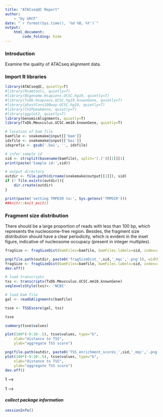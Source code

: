 ```yaml
---
title: "ATACseqQC Report"
author:
    - "by GRCF"
date: "`r format(Sys.time(), '%d %B, %Y')`"
output:
    html_document:
        code_folding: hide
---
```



### Introduction

Examine the quality of ATACseq alignment data.

### Import R libraries
```r
library(ATACseqQC, quietly=T)
#library(Rsamtools, quietly=T)
#library(BSgenome.Hsapiens.UCSC.hg19, quietly=T)
#library(TxDb.Hsapiens.UCSC.hg19.knownGene, quietly=T)
#library(phastCons100way.UCSC.hg19, quietly=T)
#library(ChIPpeakAnno, quietly=T)
#library(ggplot2, quietly=T)
library(GenomicAlignments, quietly=T)
library(TxDb.Mmusculus.UCSC.mm10.knownGene, quietly=T)

# location of bam file
bamfile <- snakemake@input[['bam']]
idxfile <- snakemake@input[['bai']]
idxprefix <- gsub('.bai', '', idxfile)

# infer sample id
sid <- strsplit(basename(bamfile), split='[.]')[[1]][1]
print(paste('Sample id:',sid))

# output directory
outdir <- file.path(dirname(snakemake@output[[1]]), sid)
if (! file.exists(outdir)){
    dir.create(outdir)
}

print(paste('setting TMPDIR to:', Sys.getenv('TMPDIR')))
##knitr::knit_exit()
```

### Fragment size distribution

There should be a large proportion of reads with less than 100 bp, which represents the nucleosome-free region. 
Besides, the fragment size distribution should have a clear periodicity, which is evident in the inset figure, 
indicative of nucleosome occupacy (present in integer multiples).

```r
fragSize <- fragSizeDist(bamFiles=bamfile, bamFiles.labels=sid, index=idxprefix)
```

```r
png(file.path(outdir, paste0('fragSizeDist_',sid,'_mqc','.png')), width=7.5, height=5, units='in', res=300)
fragSize <- fragSizeDist(bamFiles=bamfile, bamFiles.labels=sid, index=idxprefix)
dev.off()
```

```r
# load transcripts
txs <- transcripts(TxDb.Mmusculus.UCSC.mm10.knownGene)
seqlevelsStyle(txs)<- 'NCBI'
```

```r
# load bam file
gal <- readGAlignments(bamfile)
```

```r
tsse <- TSSEscore(gal, txs)

tsse

summary(tsse$values)
```

```r
plot(100*(-9:10-.5), tsse$values, type="b", 
    xlab="distance to TSS",
    ylab="aggregate TSS score")
```

```r
png(file.path(outdir, paste0('TSS_enrichment_scores_',sid,'_mqc','.png')), width=5.5, height=5, units='in', res=300)
plot(100*(-9:10-.5), tsse$values, type="b", 
    xlab="distance to TSS",
    ylab="aggregate TSS score")
dev.off()
```

<!-- ### Nucleosome positioning -->

<!-- #### *Adjust the read start sites* -->

<!-- Tn5 transposase has been shown to bind as a dimer and inserts two adaptors into accessible DNA locations separated by 9 bp. -->

<!-- Therefore, for downstream analysis, such as peak-calling and footprinting, all reads in input bamfile need to be shifted. -->
<!-- The function shiftGAlignmentsList is used to shift the reads. By default, all reads aligning to the positive strand are offset by +4bp, -->
<!-- and all reads aligning to the negative strand are offset by -5bp. -->

<!-- The adjusted reads will be written into a new bamfile for peak calling or footprinting. -->

<!-- ```{r, fig.width=7.5, fig.height=5, dpi=300} -->
<!-- # bamfile tags to be read in -->
<!-- possibleTag <- list("integer"=c("AM", "AS", "CM", "CP", "FI", "H0", "H1", "H2", -->
<!--                                 "HI", "IH", "MQ", "NH", "NM", "OP", "PQ", "SM", -->
<!--                                 "TC", "UQ"), -->
<!--                     "character"=c("BC", "BQ", "BZ", "CB", "CC", "CO", "CQ", "CR", -->
<!--                                   "CS", "CT", "CY", "E2", "FS", "LB", "MC", "MD", -->
<!--                                   "MI", "OA", "OC", "OQ", "OX", "PG", "PT", "PU", -->
<!--                                   "Q2", "QT", "QX", "R2", "RG", "RX", "SA", "TS", -->
<!--                                   "U2")) -->

<!-- # chromosomes to consider -->
<!-- seqlev <- paste0("chr", c(1:22,"X","Y")) -->
<!-- ##seqinformation <- seqinfo(TxDb.Hsapiens.UCSC.hg19.knownGene) -->
<!-- seqinformation <- seqinfo(Hsapiens) -->

<!-- # get available tags -->
<!-- bamTop100 <- scanBam(BamFile(bamfile, yieldSize = 100), -->
<!--                     param = ScanBamParam(tag=unlist(possibleTag)))[[1]]$tag -->
<!-- tags <- names(bamTop100)[lengths(bamTop100)>0] -->
<!-- print('Tags detected in bam file:') -->
<!-- tags -->

<!-- # Adjust the read start sites -->
<!-- which <- as(seqinformation[seqlev], "GRanges") -->
<!-- # convert style chr1 --> 1 -->
<!-- seqlevelsStyle(which) <- 'NCBI' -->
<!-- gal <- readBamFile(bamfile, tag=tags, which=which, asMates=TRUE, bigFile=TRUE) -->
<!-- shiftedBamfile <- file.path(outdir, paste(sid, "shifted", "bam", sep='.')) -->
<!-- gal1 <- shiftGAlignmentsList(gal, outbam=shiftedBamfile) -->
<!-- ##saveRDS(gal1, file=file.path(outdir, paste(sid, "gal1", "rds", sep='.'))) -->
<!-- ``` -->
<!-- #### *Promoter/Transcript body (PT) score* -->

<!-- PT score is calculated as the coverage of promoter divided by the coverage of its transcript body.  -->
<!-- PT score will show if the signal is enriched in promoters. -->

<!-- ```{r, fig.width=7.5, fig.height=5, dpi=300} -->
<!-- pt <- PTscore(gal1, txs) -->
<!-- ##saveRDS(pt, file=paste(outdir,paste(sid,"PT","rds",sep='.'),sep='/')) -->

<!-- # plot -->
<!-- g <- ggplot(data.frame(log2meanCoverage=pt$log2meanCoverage, PT_Score=pt$PT_score)) -->
<!-- g <- g + geom_point(aes(x=log2meanCoverage, y=PT_Score), shape=1, size=3) -->
<!-- g <- g + theme_bw() + theme(axis.title=element_text(color='black', size=18), axis.text=element_text(color='black', size=16)) -->
<!-- g <- g + xlab("log2 mean coverage") + ylab("Promoter vs Transcript") -->
<!-- print(g) -->
<!-- ##ggsave(file.path(outdir, paste(sid,"PT.score","png",sep='.')), width=7.5, height=5, dpi=300) -->
<!-- ``` -->

<!-- #### *Nucleosome Free Regions (NFR) score* -->

<!-- NFR score is a ratio between cut signal adjacent to TSS and that flanking the corresponding TSS.  -->
<!-- Each TSS window of 400 bp is first divided into 3 sub-regions:  -->
<!-- the most upstream 150 bp (n1), the most downstream of 150 bp (n2), and the middle 100 bp (nf).  -->
<!-- Then the number of fragments with 5’ ends overlapping each region are calculated for each TSS.  -->
<!-- The NFR score for each TSS is calculated as NFR-score = log2(nf) - log2((n1+n2)/2).  -->
<!-- A plot can be generated with the NFR scores as Y-axis and the average signals of 400 bp window as X-axis,  -->
<!-- very like a MA plot for gene expression data. -->

<!-- ```{r, fig.width=7.5, fig.height=5, dpi=300} -->
<!-- nfr <- NFRscore(gal1, txs) -->
<!-- ##saveRDS(nfr, file=paste(outdir,paste(sid,"nfr","rds",sep='.'),sep='/')) -->

<!-- # plot -->
<!-- g <- ggplot(data.frame(log2meanCoverage=nfr$log2meanCoverage, NFR_Score=nfr$NFR_score)) -->
<!-- g <- g + geom_point(aes(x=log2meanCoverage, y=NFR_Score), shape=1, size=3) -->
<!-- g <- g + theme_bw() + theme(axis.title=element_text(color='black', size=18), axis.text=element_text(color='black', size=16)) -->
<!-- g <- g + theme(plot.title=element_text(color='black', hjust=0.5, size=22)) -->
<!-- g <- g + xlab("log2 mean coverage") + ylab("Nucleosome Free Regions score") -->
<!-- g <- g + ggtitle("NFRscore for 200bp flanking TSSs") -->
<!-- print(g) -->
<!-- ##ggsave(paste(outdir,paste(sid,"NFRscore","png",sep='.'),sep='/'), width=7.5, height=5, dpi=300) -->
<!-- g <- g + coord_cartesian(xlim=c(-10, 5), ylim=c(-10, 10)) -->
<!-- print(g) -->
<!-- ##ggsave(paste(outdir,paste(sid,"NFRscore","rescaled","png",sep='.'),sep='/'), width=7.5, height=5, dpi=300) -->
<!-- ``` -->

<!-- #### *Transcription Start Site (TSS) Enrichment Score* -->
<!-- TSS enrichment score is a raio between aggregate distribution of reads centered on TSSs and that flanking the corresponding TSSs. -->
<!-- TSS score = the depth of TSS (each 100bp window within 1000 bp each side) / the depth of end flanks (100bp each end). -->
<!-- TSSE score = max(mean(TSS score in each window)). -->
<!-- TSS enrichment score is calculated according to the definition at https://www.encodeproject.org/data-standards/terms/#enrichment. -->
<!-- Transcription start site (TSS) enrichment values are dependent on the reference files used; -->
<!-- cutoff values for high quality data are listed in the following table from https://www.encodeproject.org/atac-seq/. -->

<!-- For example, using hg19 Refseq TSS annotation, TSS enrichment score -->
<!-- < 6     Concerning -->
<!-- 6 - 10  Acceptable -->
<!-- > 10    Ideal -->

<!-- ```{r, fig.width=7.5, fig.height=5, dpi=300} -->
<!-- txs <- transcripts(TxDb.Hsapiens.UCSC.hg19.knownGene) -->
<!-- tsse <- TSSEscore(gal1, txs) -->
<!-- print(paste('TSS Enrichment Score =', tsse$TSSEscore)) -->
<!-- ##saveRDS(tsse, file=paste(outdir,paste(sid,"tsse","rds",sep='.'),sep='/')) -->

<!-- # plot -->
<!-- g <- ggplot(data.frame(x=100*(-9:10-.5), score=tsse$values)) -->
<!-- g <- g + geom_line(aes(x=x, y=score), color="black") -->
<!-- g <- g + geom_point(aes(x=x, y=score), shape=21, color="black", fill="white", size=3) -->
<!-- g <- g + theme_bw() + theme(axis.title=element_text(color='black', size=18), axis.text=element_text(color='black', size=16)) -->
<!-- g <- g + theme(plot.title=element_text(color='black', hjust=0.5, size=22)) -->
<!-- g <- g + xlab("distance to TSS") + ylab("aggregate TSS score") -->
<!-- g <- g + ggtitle("TSS enrichment score") -->
<!-- print(g) -->
<!-- ##ggsave(paste(outdir,paste(sid,"TSS.enrichment.score","png",sep='.'),sep='/'), width=7.5, height=5, dpi=300) -->
<!-- ``` -->
<!-- #### *Split reads* -->

<!-- The shifted reads will be split into different bins, namely nucleosome free, mononucleosome, dinucleosome, and trinucleosome. -->
<!-- Shifted reads that do not fit into any of the above bins will be discarded. -->
<!-- Splitting reads is a time-consuming step because we are using random forest to classify the fragments based on -->
<!-- fragment length, GC content and conservation scores. -->

<!-- By default, we assign the top 10% of short reads (reads below 100_bp) as nucleosome-free regions and -->
<!-- the top 10% of intermediate length reads as (reads between 180 and 247 bp) mononucleosome. -->
<!-- This serves as the training set to classify the rest of the fragments using random forest. -->
<!-- The number of the tree will be set to 2 times of square root of the length of the training set. -->

<!-- ```{r, fig.width=7.5, fig.height=5, dpi=300} -->
<!-- # define chromosomes to process -->
<!-- txs <- txs[seqnames(txs) %in% seqlev] -->
<!-- genome <- Hsapiens -->
<!-- # convert style chr1 --> 1 -->
<!-- seqlevelsStyle(txs) <- 'NCBI' -->
<!-- seqlevelsStyle(genome) <- "NCBI" -->

<!-- # split the reads into NucleosomeFree, mononucleosome, dinucleosome and trinucleosome. -->
<!-- # and save the binned alignments into bam files. -->
<!-- ##objs <- splitGAlignmentsByCut(gal1, txs=txs, genome=genome, outPath=outdir, conservation=phastCons100way.UCSC.hg19) -->
<!-- # Conservation is an optional parameter. -->
<!-- # If you do not have the conservation score or you would like to simply split the bam files using the fragment length, -->
<!-- # then you will just need to run the command without providing the conservation argument. -->
<!-- # Without setting the conservation parameter, it will run much faster. -->
<!-- objs <- splitGAlignmentsByCut(gal1, txs=txs, genome=genome, outPath=outdir) -->
<!-- ##saveRDS(objs, file=paste(outdir,paste(sid,"objs","rds",sep='.'),sep='/')) -->
<!-- ``` -->

<!-- #### *Heatmap and coverage curve for nucleosome positions* -->

<!-- By averaging the signal across all active TSSs, -->
<!-- we should observe that nucleosome-free fragments are enriched at the TSSs, -->
<!-- whereas the nucleosome-bound fragments should be enriched both upstream and downstream of the active TSSs and -->
<!-- display characteristic phasing of upstream and downstream nucleosomes. -->
<!-- Because ATAC-seq reads are concentrated at regions of open chromatin, -->
<!-- users should see a strong nucleosome signal at the +1 nucleosome, but the signal decreases at the +2, +3 and +4 nucleosomes. -->

<!-- ```{r, fig.width=5, fig.height=10, dpi=300} -->
<!-- bamfiles <- file.path(outdir, -->
<!--                     c("NucleosomeFree.bam", -->
<!--                     "mononucleosome.bam", -->
<!--                     "dinucleosome.bam", -->
<!--                     "trinucleosome.bam")) -->

<!-- TSS <- promoters(txs, upstream=0, downstream=1) -->
<!-- TSS <- unique(TSS) -->

<!-- # estimate the library size for normalization -->
<!-- librarySize <- estLibSize(bamfiles) -->

<!-- # calculate the signals around TSSs. -->
<!-- NTILE <- 101 -->
<!-- dws <- ups <- 1010 -->
<!-- sigs <- enrichedFragments(gal=objs[c("NucleosomeFree", -->
<!--                                     "mononucleosome", -->
<!--                                     "dinucleosome", -->
<!--                                     "trinucleosome")], -->
<!--                             TSS=TSS, -->
<!--                             librarySize=librarySize, -->
<!--                             seqlev=seqlev, -->
<!--                             TSS.filter=0.5, -->
<!--                             n.tile = NTILE, -->
<!--                             upstream = ups, -->
<!--                             downstream = dws) -->
<!-- ##saveRDS(sigs, file=paste(outdir,paste(sid,"sigs","rds",sep='.'),sep='/')) -->

<!-- # log2 transformed signals -->
<!-- sigs.log2 <- lapply(sigs, function(.ele) log2(.ele+1)) -->
<!-- # plot heatmap -->
<!-- ##png(paste(outdir, paste(sid,"feature","aligned","heatmap","png",sep='.'), sep='/'), width=5, height=10, units="in", res=300) -->
<!-- featureAlignedHeatmap(sigs.log2, reCenterPeaks(TSS, width=ups+dws), zeroAt=.5, n.tile=NTILE) -->
<!-- ##dev.off() -->
<!-- ``` -->

<!-- ```{r, fig.width=7.5, fig.height=5, dpi=300} -->
<!-- # get signals normalized for nucleosome-free and nucleosome-bound regions. -->
<!-- out <- featureAlignedDistribution(sigs, -->
<!--                                 reCenterPeaks(TSS, width=ups+dws), -->
<!--                                 zeroAt=.5, n.tile=NTILE, type="l", -->
<!--                                 ylab="Averaged coverage") -->

<!-- # rescale the nucleosome-free and nucleosome signals to 0~1 -->
<!-- range01 <- function(x){(x-min(x))/(max(x)-min(x))} -->
<!-- out <- apply(out, 2, range01) -->
<!-- ##png(paste(outdir, paste(sid,"feature","aligned","distribution","png",sep='.'), sep='/'), width=7.5, height=4.5, units="in", res=300) -->
<!-- matplot(out, type="l", xaxt="n", -->
<!--         xlab="Position (bp)", -->
<!--         ylab="Fraction of signal") -->
<!-- axis(1, at=seq(0, 100, by=10)+1, -->
<!--      labels=c("-1K", seq(-800, 800, by=200), "1K"), las=2) -->
<!-- abline(v=seq(0, 100, by=10)+1, lty=2, col="gray") -->
<!-- ##dev.off() -->
<!-- ``` -->

#### *collect package information*
```r
sessionInfo()
```
